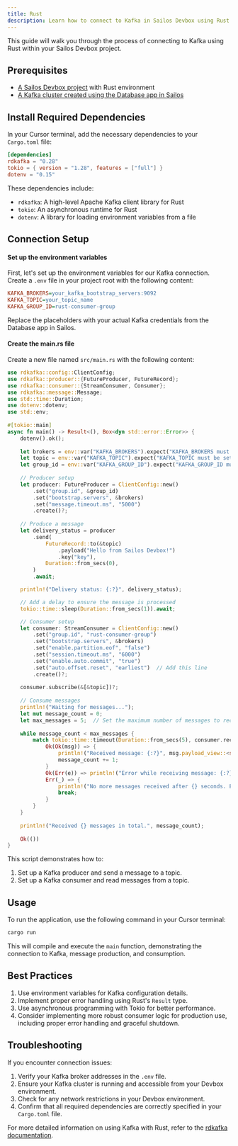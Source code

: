```yaml
---
title: Rust
description: Learn how to connect to Kafka in Sailos Devbox using Rust
---
```


This guide will walk you through the process of connecting to Kafka using Rust within your Sailos Devbox project.

## Prerequisites

- [A Sailos Devbox project](/docs/guides/fundamentals/create-a-project) with Rust environment
- [A Kafka cluster created using the Database app in Sailos](./)

## Install Required Dependencies

In your Cursor terminal, add the necessary dependencies to your `Cargo.toml` file:

```toml
[dependencies]
rdkafka = "0.28"
tokio = { version = "1.28", features = ["full"] }
dotenv = "0.15"
```

These dependencies include:
- `rdkafka`: A high-level Apache Kafka client library for Rust
- `tokio`: An asynchronous runtime for Rust
- `dotenv`: A library for loading environment variables from a file

## Connection Setup

<div className='steps [&_h4]:step'>

#### Set up the environment variables

First, let's set up the environment variables for our Kafka connection. Create a `.env` file in your project root with the following content:

```ini title=".env"
KAFKA_BROKERS=your_kafka_bootstrap_servers:9092
KAFKA_TOPIC=your_topic_name
KAFKA_GROUP_ID=rust-consumer-group
```

Replace the placeholders with your actual Kafka credentials from the Database app in Sailos.

#### Create the main.rs file

Create a new file named `src/main.rs` with the following content:

```rust
use rdkafka::config::ClientConfig;
use rdkafka::producer::{FutureProducer, FutureRecord};
use rdkafka::consumer::{StreamConsumer, Consumer};
use rdkafka::message::Message;
use std::time::Duration;
use dotenv::dotenv;
use std::env;
 
#[tokio::main]
async fn main() -> Result<(), Box<dyn std::error::Error>> {
    dotenv().ok();
 
    let brokers = env::var("KAFKA_BROKERS").expect("KAFKA_BROKERS must be set");
    let topic = env::var("KAFKA_TOPIC").expect("KAFKA_TOPIC must be set");
    let group_id = env::var("KAFKA_GROUP_ID").expect("KAFKA_GROUP_ID must be set");
 
    // Producer setup
    let producer: FutureProducer = ClientConfig::new()
        .set("group.id", &group_id)
        .set("bootstrap.servers", &brokers)
        .set("message.timeout.ms", "5000")
        .create()?;
 
    // Produce a message
    let delivery_status = producer
        .send(
            FutureRecord::to(&topic)
                .payload("Hello from Sailos Devbox!")
                .key("key"),
            Duration::from_secs(0),
        )
        .await;

    println!("Delivery status: {:?}", delivery_status);

    // Add a delay to ensure the message is processed
    tokio::time::sleep(Duration::from_secs(1)).await;

    // Consumer setup
    let consumer: StreamConsumer = ClientConfig::new()
        .set("group.id", "rust-consumer-group")
        .set("bootstrap.servers", &brokers)
        .set("enable.partition.eof", "false")
        .set("session.timeout.ms", "6000")
        .set("enable.auto.commit", "true")
        .set("auto.offset.reset", "earliest")  // Add this line
        .create()?;
 
    consumer.subscribe(&[&topic])?;
 
    // Consume messages
    println!("Waiting for messages...");
    let mut message_count = 0;
    let max_messages = 5;  // Set the maximum number of messages to receive
    
    while message_count < max_messages {
        match tokio::time::timeout(Duration::from_secs(5), consumer.recv()).await {
            Ok(Ok(msg)) => {
                println!("Received message: {:?}", msg.payload_view::<str>());
                message_count += 1;
            }
            Ok(Err(e)) => println!("Error while receiving message: {:?}", e),
            Err(_) => {
                println!("No more messages received after {} seconds. Exiting.", 5);
                break;
            }
        }
    }
    
    println!("Received {} messages in total.", message_count);
 
    Ok(())
}
```

This script demonstrates how to:

1. Set up a Kafka producer and send a message to a topic.
2. Set up a Kafka consumer and read messages from a topic.

</div>

## Usage

To run the application, use the following command in your Cursor terminal:

```bash
cargo run
```

This will compile and execute the `main` function, demonstrating the connection to Kafka, message production, and consumption.

## Best Practices

1. Use environment variables for Kafka configuration details.
2. Implement proper error handling using Rust's `Result` type.
3. Use asynchronous programming with Tokio for better performance.
4. Consider implementing more robust consumer logic for production use, including proper error handling and graceful shutdown.

## Troubleshooting

If you encounter connection issues:

1. Verify your Kafka broker addresses in the `.env` file.
2. Ensure your Kafka cluster is running and accessible from your Devbox environment.
3. Check for any network restrictions in your Devbox environment.
4. Confirm that all required dependencies are correctly specified in your `Cargo.toml` file.

For more detailed information on using Kafka with Rust, refer to the [rdkafka documentation](https://docs.rs/rdkafka).